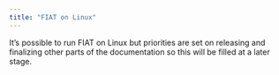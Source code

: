 ```yaml
---
title: "FIAT on Linux"
---
```


It's possible to run FIAT on Linux but priorities are set on releasing and finalizing other parts of the documentation so this will be filled at a later stage.